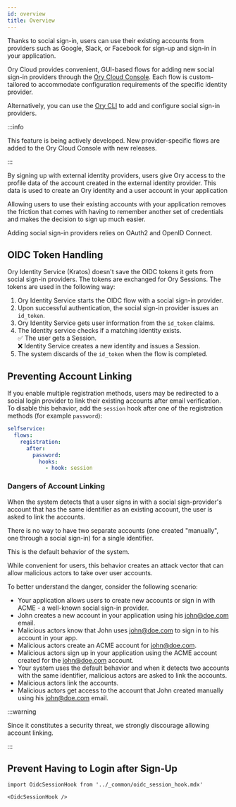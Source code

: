 ```yaml
---
id: overview
title: Overview
---
```


Thanks to social sign-in, users can use their existing accounts from providers such as Google, Slack, or Facebook for sign-up and
sign-in in your application.

Ory Cloud provides convenient, GUI-based flows for adding new social sign-in providers through the
[Ory Cloud Console](https://console.ory.sh/login). Each flow is custom-tailored to accommodate configuration requirements of the
specific identity provider.

Alternatively, you can use the [Ory CLI](../cli/installation) to add and configure social sign-in providers.

:::info

This feature is being actively developed. New provider-specific flows are added to the Ory Cloud Console with new releases.

:::

By signing up with external identity providers, users give Ory access to the profile data of the account created in the external
identity provider. This data is used to create an Ory identity and a user account in your application

Allowing users to use their existing accounts with your application removes the friction that comes with having to remember
another set of credentials and makes the decision to sign up much easier.

Adding social sign-in providers relies on OAuth2 and OpenID Connect.

## OIDC Token Handling

Ory Identity Service (Kratos) doesn't save the OIDC tokens it gets from social sign-in providers. The tokens are exchanged for Ory
Sessions. The tokens are used in the following way:

1. Ory Identity Service starts the OIDC flow with a social sign-in provider.
2. Upon successful authentication, the social sign-in provider issues an `id_token`.
3. Ory Identity Service gets user information from the `id_token` claims.
4. The Identity service checks if a matching identity exists. <br /> ✅ The user gets a Session. <br /> ❌ Identity Service
   creates a new identity and issues a Session.
5. The system discards of the `id_token` when the flow is completed.

## Preventing Account Linking

If you enable multiple registration methods, users may be redirected to a social login provider to link their existing accounts
after email verification. To disable this behavior, add the `session` hook after one of the registration methods (for example
`password`):

```yaml
selfservice:
  flows:
    registration:
      after:
        password:
          hooks:
            - hook: session
```

### Dangers of Account Linking

When the system detects that a user signs in with a social sign-provider's account that has the same identifier as an existing
account, the user is asked to link the accounts.

There is no way to have two separate accounts (one created "manually", one through a social sign-in) for a single identifier.

This is the default behavior of the system.

While convenient for users, this behavior creates an attack vector that can allow malicious actors to take over user accounts.

To better understand the danger, consider the following scenario:

- Your application allows users to create new accounts or sign in with ACME - a well-known social sign-in provider.
- John creates a new account in your application using his john@doe.com email.
- Malicious actors know that John uses john@doe.com to sign in to his account in your app.
- Malicious actors create an ACME account for john@doe.com.
- Malicious actors sign up in your application using the ACME account created for the john@doe.com account.
- Your system uses the default behavior and when it detects two accounts with the same identifier, malicious actors are asked to
  link the accounts.
- Malicious actors link the accounts.
- Malicious actors get access to the account that John created manually using his john@doe.com email.

:::warning

Since it constitutes a security threat, we strongly discourage allowing account linking.

:::

## Prevent Having to Login after Sign-Up

```mdx-code-block
import OidcSessionHook from '../_common/oidc_session_hook.mdx'

<OidcSessionHook />
```
